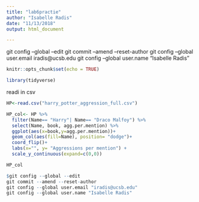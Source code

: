 ```yaml
---
title: "lab6practie"
author: "Isabelle Radis"
date: "11/13/2018"
output: html_document

---
```



git config --global --edit
git commit --amend --reset-author
git config --global user.email iradis@ucsb.edu
git config --global user.name "Isabelle Radis"

```r
knitr::opts_chunk$set(echo = TRUE)
```

```r
library(tidyverse)
```
readi in csv
```r
HP<-read.csv("harry_potter_aggression_full.csv")
```

```r
HP_col<- HP %>% 
  filter(Name== "Harry"| Name== "Draco Malfoy") %>% 
  select(Name, book, agg.per.mention) %>% 
  ggplot(aes(x=book,y=agg.per.mention))+
  geom_col(aes(fill=Name), position= "dodge")+
  coord_flip()+
  labs(x="", y= "Aggressions per mention") +
  scale_y_continuous(expand=c(0,0))

HP_col
```
```r
$git config --global --edit
git commit --amend --reset-author
git config --global user.email "iradis@ucsb.edu"
git config --global user.name "Isabelle Radis"
```


